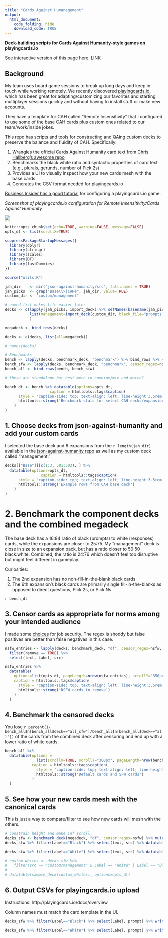 ```yaml
---
title: "Cards Against Humanagement"
output: 
  html_document:
    code_folding: hide
    download_code: TRUE
---
```


**Deck-building scripts for Cards Against Humanity-style games on playingcards.io**

See interactive version of this page here: LINK

## Background

My team uses board game sessions to break up long days and keep in touch while working remotely. We recently discovered [playingcards.io](http://playingcards.io/docs/overview), which has been great for adapting/customizing our favorites and starting multiplayer sessions quickly and without having to install stuff or make new accounts.

They have a template for CAH called "Remote Insensitivity" that I configured to use some of the base CAH cards plus custom ones related to our team/work/inside jokes.

This repo has scripts and tools for constructing and QAing custom decks to preserve the balance and fluidity of CAH. Specifically:

1. Wrangles the official Cards Against Humanity card text from [Chris Hallberg's awesome repo](https://github.com/crhallberg/json-against-humanity)
2. Benchmarks the black:white ratio and syntactic properties of card text (e.g., plurals, gerunds, number of Pick 2s)
3. Provides a UI to visually inspect how your new cards mesh with the base cards 
4. Generates the CSV format needed for playingcards.io

[Business Insider has a good tutorial](https://www.businessinsider.com/cards-against-humanity-virtually-online-video-chat-how-to-play-2020-3) for configuring a playingcards.io game.

*Screenshot of playingcards.io configuration for Remote Insensitivity/Cards Against Humanity*

![](screenshots/00_ui.png)


```r
knitr::opts_chunk$set(echo=TRUE, warning=FALSE, message=FALSE)
opts_dt <- list(scrollX=TRUE)

suppressPackageStartupMessages({
  library(dplyr)
  library(stringr)
  library(scales)
  library(DT)
  library(fastDummies)
})

source("utils.R")

jah_dir    <- dir("json-against-humanity/src", full.names = TRUE)
jah_picks  <- grep("Base\\>|CAHe", jah_dir, value=TRUE)
custom_dir <- "custom/management"

# named list makes life easier later
decks <- c(lapply(jah_picks, import_deck) %>% setNames(basename(jah_picks)), 
           list(management=import_deck(custom_dir, black_file="prompts.txt", white_file="responses.txt"))
           )

megadeck <- bind_rows(decks)

decks <- c(decks, list(all=megadeck))

# names(decks)

# Benchmarks
bench <- lapply(decks, benchmark_deck, "benchmark") %>% bind_rows %>% {.$deck <- paste0(names(decks), ""); .}
bench_sfw <- lapply(decks, benchmark_deck, "benchmark", censor_regex=nsfw) %>% bind_rows %>% {.$deck <- paste0(names(decks), "_sfw"); .}
bench_all <- bind_rows(bench, bench_sfw)

# these are standalone but best mech to combine/mix and match?

bench_dt <- bench %>% datatable(options=opts_dt,
                    caption = htmltools::tags$caption(
      style = 'caption-side: top; text-align: left; line-height:3.5rem; font-size:2rem',
      htmltools::strong('Benchmark stats for select CAH decks/expansions, custom cards, and the cumulative megadeck')
    )
)
```
## 1. Choose decks from json-against-humanity and add your custom cards

I selected the base deck and 6 expansions from the `r length(jah_dir)` available in the [json-against-humanity repo](https://github.com/crhallberg/json-against-humanity/tree/master/src) as well as my custom deck called "management." 

```r
decks[["Base"]][c(1:3, 501:503), ] %>% 
  datatable(options=opts_dt,
                caption = htmltools::tags$caption(
      style = 'caption-side: top; text-align: left; line-height:3.5rem; font-size:2rem',
      htmltools::strong('Example rows from CAH base deck')
    )
)
```

# 2. Benchmark the component decks and the combined megadeck

The base deck has a 16:84 ratio of black (prompts) to white (responses) cards, while the expansions are closer to 25:75. My "management" deck is close in size to an expansion pack, but has a ratio closer to 50:50  black:white. Combined, the ratio is 24:76 which doesn't feel too disruptive but might feel different in gameplay.

Curiosities:

1. The 2nd expansion has no non-fill-in-the-blank black cards
1. The 6th expansion's black cards are primarily single fill-in-the-blanks as opposed to direct questions, Pick 2s, or Pick Ns


`r bench_dt`

## 3. Censor cards as appropriate for norms among your intended audience

I made some [choices](utils.R) for job security. The regex is shoddy but false positives are better than false negatives in this case.

```r
nsfw_entries <- lapply(decks, benchmark_deck, "df", censor_regex=nsfw, filter_df=FALSE) %>% bind_rows %>% 
  filter(remove == TRUE) %>% 
  select(text, Label, src)

nsfw_entries %>% 
  datatable(
    options=list(opts_dt, pageLength=nrow(nsfw_entries), scrollY="350px"),
    caption = htmltools::tags$caption(
      style = 'caption-side: top; text-align: left; line-height:3.5rem; font-size:2rem',
      htmltools::strong('NSFW cards to remove')
    )
  )
```

## 4. Benchmark the censored decks

You lose `r percent(1-bench_all$n[bench_all$deck=="all_sfw"]/bench_all$n[bench_all$deck=="all"])` of the cards from the combined deck after censoring and end up with a lower ratio of white cards.

```r
bench_all %>% 
  datatable(options =
              list(scrollX=TRUE, scrollY="300px", pageLength=nrow(bench_all)),
            caption = htmltools::tags$caption(
              style = 'caption-side: top; text-align: left; line-height:3.5rem; font-size:2rem',
              htmltools::strong('Default cards and SFW cards')
            )
  )
```

## 5. See how your new cards mesh with the canonical cards

This is just a way to compare/filter to see how new cards will mesh with the others.

<div class = "row">
<div class = "col-md-6">
```r
# constrain height and make inf scroll
decks_sfw <- benchmark_deck(megadeck, "df", censor_regex=nsfw) %>% mutate(src=as.factor(basename(src)))
decks_sfw %>% filter(Label=="Black") %>% select(text, src) %>% datatable(filter="top", options=list(opts_dt, scrollY="300px", pageLength=nrow(.)))
```
</div>
<div class = "col-md-6">
```r
decks_sfw %>% filter(Label=="White") %>% select(text, src) %>% datatable(filter="top", options=list(opts_dt, scrollY="300px", pageLength=nrow(.)))

# custom_whites <- decks_sfw %>% 
#   filter(src == "custom/management" & Label == "White" | Label == "Black")
# 
# datatable(sample_deck(custom_whites), options=opts_dt)

```
</div>
</div>

## 6. Output CSVs for playingcards.io upload

Instructions: http://playingcards.io/docs/overview

Column names must match the card template in the UI.

```r
decks_sfw %>% filter(Label=="Black") %>% select(Label, prompt) %>% write.csv(., "playingcardsio_prompts.csv", row.names=FALSE)

decks_sfw %>% filter(Label=="White") %>% select(Label, prompt) %>% write.csv(., "playingcardsio_responses.csv", row.names=FALSE)
```
